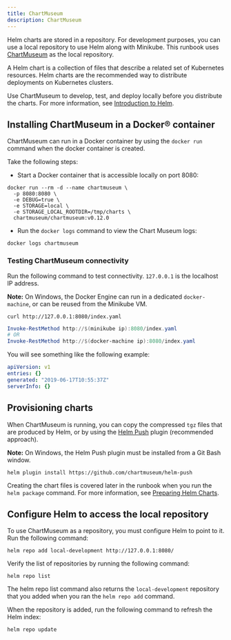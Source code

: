 ```yaml
---
title: ChartMuseum
description: ChartMuseum
---
```


Helm charts are stored in a repository. For development purposes, you can use a local repository to use Helm along with Minikube. This runbook uses [ChartMuseum](https://chartmuseum.com/) as the local repository.

A Helm chart is a collection of files that describe a related set of Kubernetes resources. Helm charts are the recommended way to distribute deployments on Kubernetes clusters.

Use ChartMuseum to develop, test, and deploy locally before you distribute the charts. For more information, see [Introduction to Helm](https://helm.sh/docs/intro/).

## Installing ChartMuseum in a Docker® container

ChartMuseum can run in a Docker container by using the `docker run` command when the docker container is created.

Take the following steps:

* Start a Docker container that is accessible locally on port 8080:

```shell
docker run --rm -d --name chartmuseum \
  -p 8080:8080 \
  -e DEBUG=true \
  -e STORAGE=local \
  -e STORAGE_LOCAL_ROOTDIR=/tmp/charts \
  chartmuseum/chartmuseum:v0.12.0
```

* Run the `docker logs` command to view the Chart Museum logs:

```shell
docker logs chartmuseum
```

### Testing ChartMuseum connectivity

Run the following command to test connectivity. `127.0.0.1` is the localhost IP address.

<InlineNotification>

**Note:** On Windows, the Docker Engine can run in a dedicated `docker-machine`, or can be reused from the Minikube VM.

</InlineNotification>

<Tabs>

<Tab label="Mac/Linux">
<Row>
<Column>

```shell
curl http://127.0.0.1:8080/index.yaml
```

</Column>
</Row>
</Tab>

<Tab label="Windows">
<Row>
<Column>

```powershell
Invoke-RestMethod http://$(minikube ip):8080/index.yaml
# OR
Invoke-RestMethod http://$(docker-machine ip):8080/index.yaml
```

</Column>
</Row>
</Tab>

</Tabs>

You will see something like the following example:

```yaml
apiVersion: v1
entries: {}
generated: "2019-06-17T10:55:37Z"
serverInfo: {}
```

## Provisioning charts

When ChartMuseum is running, you can copy the compressed `tgz` files that are produced by Helm, or by using the [Helm Push](https://github.com/chartmuseum/helm-push) plugin (recommended approach).

<InlineNotification>

**Note:** On Windows, the Helm Push plugin must be installed from a Git Bash window.

</InlineNotification>

```shell
helm plugin install https://github.com/chartmuseum/helm-push
```

Creating the chart files is covered later in the runbook when you run the `helm package` command. For more information, see [Preparing Helm Charts](/deployment/hc_preparation).

## Configure Helm to access the local repository

To use ChartMuseum as a repository, you must configure Helm to point to it. Run the following command:

```shell
helm repo add local-development http://127.0.0.1:8080/
```

Verify the list of repositories by running the following command:

```shell
helm repo list
```

The helm repo list command also returns the `local-development` repository that you added when you ran the `helm repo add` command.

When the repository is added, run the following command to refresh the Helm index:

```shell
helm repo update
```
